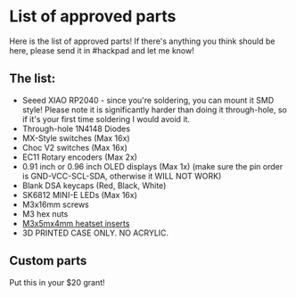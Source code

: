 # List of approved parts

Here is the list of approved parts! If there's anything you think should be here, please send it in #hackpad and let me know!

## The list:

- Seeed XIAO RP2040 - since you're soldering, you can mount it SMD style! Please note it is significantly harder than doing it through-hole, so if it's your first time soldering I would avoid it.
- Through-hole 1N4148 Diodes
- MX-Style switches (Max 16x)
- Choc V2 switches (Max 16x)
- EC11 Rotary encoders (Max 2x)
- 0.91 inch or 0.96 inch OLED displays (Max 1x) (make sure the pin order is GND-VCC-SCL-SDA, otherwise it WILL NOT WORK)
- Blank DSA keycaps (Red, Black, White)
- SK6812 MINI-E LEDs (Max 16x)
- M3x16mm screws
- M3 hex nuts
- [M3x5mx4mm heatset inserts](https://www.aliexpress.us/item/2255800046543591.html)
- 3D PRINTED CASE ONLY. NO ACRYLIC.

## Custom parts
Put this in your $20 grant!